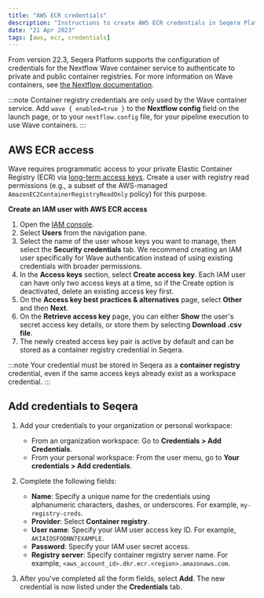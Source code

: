 ```yaml
---
title: "AWS ECR credentials"
description: "Instructions to create AWS ECR credentials in Seqera Platform."
date: "21 Apr 2023"
tags: [aws, ecr, credentials]
---
```


From version 22.3, Seqera Platform supports the configuration of credentials for the Nextflow Wave container service to authenticate to private and public container registries. For more information on Wave containers, see [the Nextflow documentation](https://www.nextflow.io/docs/latest/wave.html).

:::note
Container registry credentials are only used by the Wave container service. Add `wave { enabled=true }` to the **Nextflow config** field on the launch page, or to your `nextflow.config` file, for your pipeline execution to use Wave containers.
:::

## AWS ECR access

Wave requires programmatic access to your private Elastic Container Registry (ECR) via [long-term access keys](https://docs.aws.amazon.com/general/latest/gr/aws-sec-cred-types.html#create-long-term-access-keys). Create a user with registry read permissions (e.g., a subset of the AWS-managed `AmazonEC2ContainerRegistryReadOnly` policy) for this purpose.

**Create an IAM user with AWS ECR access**

1. Open the [IAM console](https://console.aws.amazon.com/iam/).
2. Select **Users** from the navigation pane.
3. Select the name of the user whose keys you want to manage, then select the **Security credentials** tab. We recommend creating an IAM user specifically for Wave authentication instead of using existing credentials with broader permissions.
4. In the **Access keys** section, select **Create access key**. Each IAM user can have only two access keys at a time, so if the Create option is deactivated, delete an existing access key first.
5. On the **Access key best practices & alternatives** page, select **Other** and then **Next**.
6. On the **Retrieve access key** page, you can either **Show** the user's secret access key details, or store them by selecting **Download .csv file**.
7. The newly created access key pair is active by default and can be stored as a container registry credential in Seqera.

:::note
Your credential must be stored in Seqera as a **container registry** credential, even if the same access keys already exist as a workspace credential.
:::

## Add credentials to Seqera

1.  Add your credentials to your organization or personal workspace:
    - From an organization workspace: Go to **Credentials > Add Credentials**.
    - From your personal workspace: From the user menu, go to **Your credentials > Add credentials**.

2.  Complete the following fields:

    - **Name**: Specify a unique name for the credentials using alphanumeric characters, dashes, or underscores. For example, `my-registry-creds`.
    - **Provider**: Select **Container registry**.
    - **User name**: Specify your IAM user access key ID. For example, `AKIAIOSFODNN7EXAMPLE`.
    - **Password**: Specify your IAM user secret access.
    - **Registry server**: Specify container registry server name. For example, `<aws_account_id>.dkr.ecr.<region>.amazonaws.com`.

3.  After you've completed all the form fields, select **Add**. The new credential is now listed under the **Credentials** tab.
